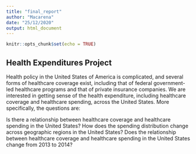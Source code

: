 ```yaml
---
title: "final_report"
author: "Macarena"
date: "25/12/2020"
output: html_document
---
```


```r
knitr::opts_chunk$set(echo = TRUE)
```

## Health Expenditures Project

Health policy in the United States of America is complicated, and several forms of healthcare coverage exist, including that of federal government-led healthcare programs and that of private insurance companies. We are interested in getting sense of the health expenditure, including healthcare coverage and healthcare spending, across the United States. More specifically, the questions are:

Is there a relationship between healthcare coverage and healthcare spending in the United States?
How does the spending distribution change across geographic regions in the United States?
Does the relationship between healthcare coverage and healthcare spending in the United States change from 2013 to 2014?
